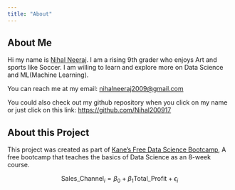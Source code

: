 ```yaml
---
title: "About"
---
```


## About Me

Hi my name is [Nihal Neeraj](https://github.com/Nihal200917). I am a rising 9th grader who enjoys Art and sports like Soccer. I am willing to learn and explore more on Data Science and ML(Machine Learning).

You can reach me at my email: [nihalneeraj2009@gmail.com](nihalneeraj2009@gmail.com)

You could also check out my github repository when you click on my name or just click on this link: [https://github.com/Nihal200917](https://github.com/Nihal200917)

## About this Project

This project was created as part of [Kane's Free Data Science Bootcamp](https://bootcamp.davidkane.info/schedule.html), A free bootcamp that teaches the basics of Data Science as an 8-week course.


$$
\text{Sales_Channel}_i = \beta_0 + \beta_1\text{Total_Profit} + \epsilon_i
$$